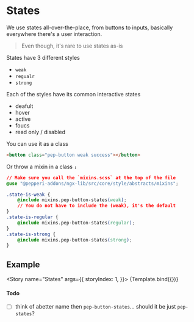 

<Meta title="Abstracts/States" component={States} />


# States

We use states all-over-the-place, from buttons to inputs, basically everywhere there's a user interaction. 

> Even though, it's rare to use states as-is

States have 3 different styles

- `weak`
- `regualr`
- `strong`

Each of the styles have its common interactive states

- deafult
- hover
- active 
- foucs
- read only / disabled 

You can use it as a class

```html
<button class="pep-button weak success"></button>
```

Or throw a mixin in a class `↓`

```css
// Make sure you call the `mixins.scss` at the top of the file
@use "@pepperi-addons/ngx-lib/src/core/style/abstracts/mixins";

.state-is-weak {
    @include mixins.pep-button-states(weak);
    // You do not have to include the (weak), it's the default
}
.state-is-regular {
    @include mixins.pep-button-states(regular);
}
.state-is-strong {
    @include mixins.pep-button-states(strong);
}
```
## Example

<Story name="States" args={{
        storyIndex: 1,
    }}>
    {Template.bind({})}
</Story>

#### Todo

- [ ] think of abetter name then `pep-button-states`... should it be just `pep-states`?